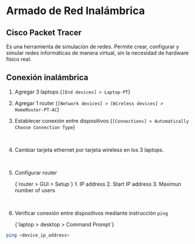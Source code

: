 # Armado de Red  Inalámbrica

## Cisco Packet Tracer
Es una herramienta de simulación de redes. Permite crear, configurar y simular redes informáticas de manera virtual, sin la necesidad de hardware físico real.

## Conexión inalámbrica

1. Agregar 3 laptops 
    <TerminalOutput>
        {`[End devices] > Laptop-PT`}
    </TerminalOutput>

2. Agregar 1 router
    <TerminalOutput>
        {`[Network devices] > [Wireless devices] > HomeRouter-PT-AC`}
    </TerminalOutput>

3. Establecer conexión entre dispositivos
    <TerminalOutput>
        {`[Connections] > Automatically Choose Connection Type`}
    </TerminalOutput>

<SmartFigure
	id="conexion-dispositivos"
	src="/inacap/ti3v13/images/fig08.png"
	alt="Conexión Dispositivos"
	caption="Conexión Dispositivos"
	size="medium"
/>
<br/>

4. Cambiar tarjeta ethernet por tarjeta wireless en los 3 laptops.

<SmartFigure
	id="tarjeta-wireless"
	src="/inacap/ti3v13/images/fig09.png"
	alt="Tarjeta Wireless"
	caption="Tarjeta Wireless"
	size="auto"
/>
<br/>

5. Configurar router

    <TerminalOutput>
        {`router > GUI > Setup`}
    </TerminalOutput>
    1. IP address
    2. Start IP address
    3. Maximun number of users

<SmartFigure
	id="configurar-router"
	src="/inacap/ti3v13/images/fig10.png"
	alt="Configuración Router"
	caption="Configuración Router"
	size="auto"
/>
<br/>

6. Verificar conexión entre dispositivos mediante instrucción `ping`

    <TerminalOutput>
        {`laptop > desktop > Command Prompt`}
    </TerminalOutput>
    
```sh
ping <device_ip_address>
```

<SmartFigure
	id="verificar-conexion"
	src="/inacap/ti3v13/images/fig11.png"
	alt="Verificar Conexión"
	caption="Verificar Conexión"
	size="auto"
/>